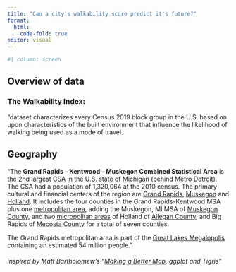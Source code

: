 ```yaml
---
title: "Can a city's walkability score predict it's future?"
format: 
  html:
    code-fold: true
editor: visual
---
```


```r
#| column: screen


```

## Overview of data

### The Walkability Index:

"dataset characterizes every Census 2019 block group in the U.S. based on upon characteristics of the built environment that influence the likelihood of walking being used as a mode of travel.\

## Geography

"The **Grand Rapids -- Kentwood -- Muskegon Combined Statistical Area** is the 2nd largest [CSA](https://en.wikipedia.org/wiki/Combined_statistical_area "Combined statistical area") in the [U.S. state](https://en.wikipedia.org/wiki/U.S._state "U.S. state") of [Michigan](https://en.wikipedia.org/wiki/Michigan "Michigan") (behind [Metro Detroit](https://en.wikipedia.org/wiki/Metro_Detroit "Metro Detroit")). The CSA had a population of 1,320,064 at the 2010 census. The primary cultural and financial centers of the region are [Grand Rapids](https://en.wikipedia.org/wiki/Grand_Rapids,_Michigan "Grand Rapids, Michigan"), [Muskegon](https://en.wikipedia.org/wiki/Muskegon,_Michigan "Muskegon, Michigan") and [Holland](https://en.wikipedia.org/wiki/Holland,_Michigan "Holland, Michigan"). It includes the four counties in the Grand Rapids-Kentwood MSA plus one [metropolitan area](https://en.wikipedia.org/wiki/United_States_metropolitan_area), adding the Muskegon, MI MSA of [Muskegon County](https://en.wikipedia.org/wiki/Muskegon_County,_Michigan "Muskegon County, Michigan"), and two [micropolitan areas](https://en.wikipedia.org/wiki/United_States_micropolitan_area "United States micropolitan area") of Holland of [Allegan County](https://en.wikipedia.org/wiki/Allegan_County "Allegan County"), and Big Rapids of [Mecosta County](https://en.wikipedia.org/wiki/Mecosta_County "Mecosta County") for a total of seven counties.

The Grand Rapids metropolitan area is part of the [Great Lakes Megalopolis](https://en.wikipedia.org/wiki/Great_Lakes_Megalopolis "Great Lakes Megalopolis") containing an estimated 54 million people."

###### inspired by Matt Bartholomew's "[Making a Better Map](https://bartholomatt.net/posts/census_maps_part2/), ggplot and Tigris"
